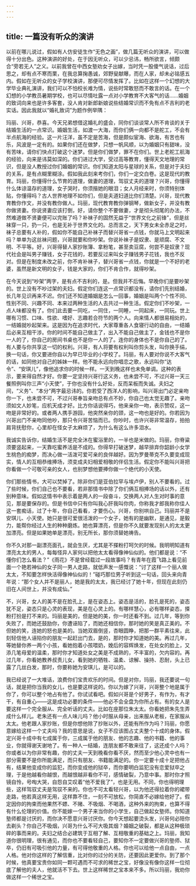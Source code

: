 ```yaml
---
---
---
```

title: 一篇没有听众的演讲
---



以前在哪儿说过，假如有人仿安徒生作“无色之画”，做几篇无听众的演讲，可以做得十分出色。这种演讲的好处，在于因无听众，可以少忌讳，畅所欲言，倾颇合“旁若无人”之义。以前我曾在中西女塾劝女子出嫁，当时凭一股傻气说话，过后思之，却有点不寒而栗，在我总算掬愚诚，郊野叟献曝，而在人家，却未必铭感五内。假如在无听众的女子学校演讲，那便可尽情发挥了。比如在这样一个幻想的大学毕业典礼演讲，我们可以不怕校长难为情，说些时常敢怒而不敢言的话。在一个幻想的小学教员暑期学校，也可以尽情吐露一点对小学教育不大客气的话……婚姻的致词向来也是许多客套，没人肯对新郎新娘说些结婚常识而不免有点不吉利的老实话。因此我就以“婚礼致词”为题作例举隅：

玛丽、兴哥，恭喜。今天兄弟想借这婚礼的盛会，同你们谈谈常人所不肯谈的关于结婚生活的一点常识。婚姻生活，如渡一大海，而你们俩一向都不是舵工，不会有半点航海的经验。这一片汪洋，虽不定是苦海，但是颇似宦海、欲海，有苦也有乐，风波是一定有的。如果你们还在做梦，只想一帆风顺，以为婚姻只有甜味，没有苦味，请你们快点打破这个迷梦。但是你们做梦，罪不在你们。世上老舵工航海的经验，向来是讳莫如深的。你们进过大学，受过高等教育，懂得天文地理的常识，但是没人教授过你们婚姻的常识。你们知道太阳与星球的关系，但是对于夫妇的关系，是有点糊里糊涂。假如我此刻来考你们，你们一定交白卷。这是现代的教育。玛丽，你懂得什么节育的道理，做妻的道理，驾驭丈夫的道理？兴哥，你懂得什么体谅温存的道理，女子哭时，你须揩她的眼泪；女人月经来时，你须特别体贴，你懂得吗？古人世界地理不如你们，但是夫道妇道比你们清楚。兴哥，现代教育教你作文，并没有教你做人。玛丽，现代教育教你弹钢琴，做新女子，并没有教你做贤妻。你说贤妻应该打倒，好，请你整个不要做妻，才是彻头彻尾的办法，不然难道做不贤妻便可以完账了吗？补袜子的固然无益于“世界文化之前锋”，但是丝袜穿一只，扔一只，也是无补于世界文化的。总而言之，天下男女未全赤足之时，袜子总要有人补的，假如你不能自己补袜子而替兴哥省一点钱，你就马上文明起来吗？单单为这丝袜问题，兴哥就要和你吵架。你说补袜子是奴隶、是顽腐、不文明、不平等。好，兴哥得替人家抄账簿、拿粉笔，甚至卖豆腐，何尝不是奴隶？现代社会是叫男子赚钱，女子花钱的，若要反过来叫女子赚钱男子花钱，我也不反对。但是在制度未改之前，你不肯补袜子，替兴哥省一点钱，你就是一个不好的老婆，虽然是新文明的女子，钱是大家的，你们不肯合作，就得吵架。

在今天说到“吵架”两字，是有点不吉利的，是。但我并不后悔。早晚你们是要吵架的。世上没有不吵过架的夫妇。假定你们连这一点常识都没有，请你们先别结婚，长几年见识再来不迟。你们还不知道婚姻是怎么一回事，婚姻是叫两个个性不同、性别不同、兴趣不同、本来过两种生活的人去共过一种生活。假定你们不吵架，一点人味都没有了。你们此去要一同吃，一同住，一同睡，一同起床，一同玩。世上哪有习惯、口味、性欲、嗜好、志趣若合符节的两个人。向来情人都很易相处的，一结婚就吵起架来。这是因为在追求时代，大家尊重各人食寝行动的自由，一结婚后必来互相干涉。你的时间不能自己做主了，出入不能自己做主了，金钱也不是你一人的了，你自己的房间书桌也不是你一人的了。连你的身体也不是你自己的了。有人要与你共享这一切的权利。兴哥，有人将要有权利叫你剪头发，叫你换手绢，换一句话，你又要进你自以为早已毕业的小学校了。玛丽，有人要对你说不大客气的话，如同他对自己的姊妹一样。他不能永远向你唱恋之歌，永远叫你“达令”、“安琪儿”，像他追求你的时候一样。一天到晚这样也未免单调。这种的表示，要来得自然才好。你要一定坚持兴哥行这义务，也未尝不可，不过兴哥一天三餐照例叫你三声“小天使”，于你也没有什么好处，反而呆板而失诚。夫妇之间，“义务”、“本分”两字最忌讳的。你若受了西洋人的影响，叫兴哥出门必定亲吻你一下，也未尝不可，不过兴哥奉旨亲吻总有点不妙，你自己也太觉无趣了。亲吻须如文人妙笔，应机天成才好。比方你话说得巧，他来亲你一吻，表示赞叹，这一吻是非常好的。或者两人携手游园，他突然亲你的颈，这一吻也是好的。你若因为兴哥出门不亲吻同他吵，那只令兴哥苦恼而已。你吵时，也许兴哥非常温存，拍拍肩背抚慰你，心里却在怪女子太麻烦了，为什么有这么许多泪水。

我诚实告诉你，结婚生活不是完全沐在蜜浴里的，一半也是米做的。玛丽，你脊粱须要竖起来，一天靠吃蜜养活是不成的。你得早打破迷梦，越早排弃你韶龄小女学生桃色的痴梦，而决心做一活泼可爱可亲的良伴越好。因为罗曼蒂克不久要变成现实，情人的互相恭维捧场，须变成夫妇相爱相敬的伴侣生活。假定你不能叫兴哥把你看做一个可敬可亲的女人，也别梦想他要捧你做一个绝代的小天使。

你们那些情书，大可以焚掉了。除非你们是亚伯拉罕与埃卢伊，别人不要看的。过了些时候，你们自己也不要看，若非那情书中除了你们俩互相捧场的话以外，还有别种意味。假如这情书中表示着是两人的一段奋斗，交换两人对人生对时事的意见，那是要保存的。但是书信中只有你叫我心肝我叫你肉，你称我才郎我称你佳人这一套痴话，过了十年，你自己看看，才要伤心。兴哥，你别哄自己。玛丽并不是安琪儿、小天使。她只是很可爱很活泼的一个女子，她有的是幽默，是通见，是毅力，能帮你经过人生的种种磨炼。她也算漂亮，但是你不久就要发现别人的太太更加漂亮。但是如果她单是漂亮，别无所长，那你须替她祷告。

你不久对那一副漂亮面孔，就会生厌，尤其是不搽粉打呵欠的时候。我明明知道有漂亮太太的男人，每每怪异人家何以把他太太看得像神仙似的。他们都是说：“不懂你们怎么看法？”《雨花》不是曾经载过一段故事吗？有青年在霞飞路上看见前面一个艳若神仙的女子同一男人走路，就低声发一感慨说：“讨了这样一个丽人做太太，不知要怎样快活得像神仙似的！”碰巧那位男子听到这一句话，回头来向青年说：“那个女人并不是丽人，她是我的太太，我已经讨了她十年，但现在此刻仍旧在人间世上，并没有成仙。”

不，兴哥，女人的美不是在脸孔上，是在姿态上。姿态是活的，脸孔是死的，姿态犹不足，姿态只是心灵的表现，美是在心灵上的。有哪样慧心，必有哪样姿态，搽粉打扮是打不来的。玛丽是美的，但是她的美，你一时还看不到。过几年，等到你失败了，而她还鼓励你，你遭诬陷了，而她还相信你，那时她的笑是真正美的。不但她的笑，连她的怒也是美的。当她双眉倒竖，杏眼圆睁，把那一群平素往来，此刻轻信他人诬陷你的朋友一起赶出门去，是的，那时你才知道她的美。再过几年，等她替你养一两个小孩，看她抱着小孩喂奶，娩后的容辉焕发，在处女的脸上，又添几笔母爱的温柔，那时你才知道处女之美是不成熟的，不丰富的，欠内容的。再过几年，你看她教养叔责儿女，看到她的牺牲、温柔、谅解、操持、忍耐，头上已露了几丝白发，那时，你要称她为安琪儿，是可以的。

我已经说了一大堆话，浪费你们宝贵欢乐的时间。但是对你，玛丽，我还要说一句话，就是把你当我的女儿，也是要这样说的。你以为嫁了兴哥，兴哥整个地是属于你了，你可以整个地占有他了。你试试看吧。假如兴哥是个好男子，有作为，有才干，有自重心——这是成功必要的条件——他必不会全盘为你所占有。有的女人是要这样一个完全服从、完全听话的丈夫。比如在座那位朱太太。你看她把朱先生弄成什么样儿。老朱还有一点人味儿吗？他小时服从母亲，出来服从老板，在家服从太太。他老跟人家抄账，但是你想他除了抄账以外，还能有所作为吗？玛丽，你愿意嫁给这样一个丈夫吗？我的意思是说，女子不应该图占丈夫整个十成的身体。假定兴哥十成中有七成属于你，三成属于他的朋友、他的志趣、他的书籍、他的事业，你就得谢天谢地了。有一种人一结婚，连朋友都不敢来往了，这还成个人吗？你或者以为你非常有趣，你的丈夫一天到晚看你看不厌，然而至少他心灵中也有一部分需要不是你所能满足，而只有朋友、书籍能满足的。你一定要十成十足把他占有，结果他变成你的监犯，而你变成他的狱卒，而你要明白监犯没有恋爱狱卒之理，于是他越看你越恨，而越恨越非看你不可，感情破裂，乃意中事。那时你才照镜自怜，号啕大哭，自怨自艾叹着“他不爱我了”，也是无用。不同，你也得明理些，这样驾驭丈夫是驾驭不来的。你也不可太看轻兴哥，以为他还得拉着你的裙带走路，他若真这样无用，这样靠不住，一刻不可放松，你简直不必嫁给他好了。假定因你的拘束而他果然不嫖、不赌、不吸烟、不喝酒，这种外来的拘束，也算不得有什么伦理的价值。你不能嫁一个男子来当你的小学生，自己做起女塾师。你知道塾师都是讨厌的，而你决不愿意兴哥讨厌你。你今天想起要烫头发，兴哥何必陪你去剃头？你自己不吸烟，兴哥为什么不可大吸其烟？婚姻之破裂，都是从这种极琐碎的事而来的。夫妇之结合必建筑于互相了解、互相敬重的基础之上。玛丽，我知道你很明理，很有通见，而你也不要看轻自己，要知你不一定要做兴哥的塾师、狱卒，仍旧有可吸引他的力量，有可得他敬重的人格。你也可以给他一点自由，一点人格。他对你这样的了解信重，比对你的过分的关防，还要因此更爱你。到了那个时候，他真要宝贵你如同一颗可遇而不可求的稀世之宝，好像没有像你这样一位彻底了解他的夫人，他就活不下去。世上这样稀世之宝本来不多。所以玛丽，我劝你做这样一个稀世之宝。